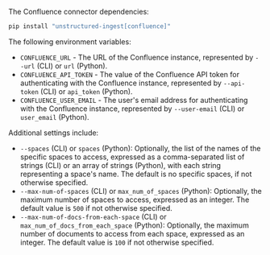 The Confluence connector dependencies:

```bash CLI, Python
pip install "unstructured-ingest[confluence]"
```


<AdditionalIngestDependencies />

The following environment variables:

- `CONFLUENCE_URL` - The URL of the Confluence instance, represented by `--url` (CLI) or `url` (Python).
- `CONFLUENCE_API_TOKEN` - The value of the Confluence API token for authenticating with the Confluence instance, represented by `--api-token` (CLI) or `api_token` (Python).
- `CONFLUENCE_USER_EMAIL` - The user's email address for authenticating with the Confluence instance, represented by `--user-email` (CLI) or `user_email` (Python).

Additional settings include:

- `--spaces` (CLI) or `spaces` (Python): Optionally, the list of the names of the specific spaces to access, expressed as a comma-separated list of strings (CLI) or an array of strings (Python), with each string representing a space's name. The default is no specific spaces, if not otherwise specified.
- `--max-num-of-spaces` (CLI) or `max_num_of_spaces` (Python): Optionally, the maximum number of spaces to access, expressed as an integer. The default value is `500` if not otherwise specified.
- `--max-num-of-docs-from-each-space` (CLI) or `max_num_of_docs_from_each_space` (Python): Optionally, the maximum number of documents to access from each space, expressed as an integer. The default value is `100` if not otherwise specified.
